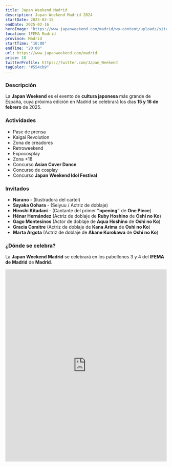 ```yaml
---
title: Japan Weekend Madrid
description: Japan Weekend Madrid 2024
startDate: 2025-02-15
endDate: 2025-02-16
heroImage: "https://www.japanweekend.com/madrid/wp-content/uploads/sites/2/2025/01/Cartel-Madrid-Febr-25-Web.jpg"
location: IFEMA Madrid
province: Madrid
startTime: "10:00"
endTime: "20:00"
url: https://www.japanweekend.com/madrid
price: 18
twitterProfile: https://twitter.com/Japan_Weekend
tagColor: "#554cb9"
---
```


### Descripción

La **Japan Weekend** es el evento de **cultura japonesa** más grande de España, cuya próxima edición en Madrid se celebrará los días **15 y 16 de febrero** de 2025.

### Actividades
+ Pase de prensa
+ Kaigai Revolution
+ Zona de creadores
+ Retroweekend
+ Expocosplay
+ Zona +18
+ Concurso **Asian Cover Dance**
+ Concurso de cosplay
+ Concurso **Japan Weekend Idol Festival**

### Invitados

+ **Narano** - (Ilustradora del cartel)
+ **Sayaka Oohara** - (Seiyuu / Actriz de doblaje)
+ **Hiroshi Kitadani** - (Cantante del primer **"opening"** de **One Piece**)
+ **Hénar Hernández** (Actriz de doblaje de **Ruby Hoshino** de **Oshi no Ko**)
+ **Gago Montesinos** (Actor de doblaje de **Aqua Hoshino** de **Oshi no Ko**)
+ **Gracia Comitre** (Actriz de doblaje de **Kana Arima** de **Oshi no Ko**)
+ **Marta Argota** (Actriz de doblaje de **Akane Kurokawa** de **Oshi no Ko**)

### ¿Dónde se celebra?

La **Japan Weekend Madrid** se celebrará en los pabellones 3 y 4 del **IFEMA de Madrid** de **Madrid**.

<iframe src="https://www.google.com/maps/embed?pb=!1m18!1m12!1m3!1d3502.9574266515338!2d-3.6157471352960586!3d40.465523564643014!2m3!1f0!2f0!3f0!3m2!1i1024!2i768!4f13.1!3m3!1m2!1s0xd422e50d152df37%3A0x801ce4be7e7a5eec!2sRecinto%20Ferial%20-%20IFEMA%20MADRID!5e0!3m2!1ses!2ses!4v1626683525736!5m2!1ses!2ses" width="100%" height="600" style="border: 0px; pointer-events: none;" allowfullscreen="" loading="lazy" aria-label="IFEMA de Madrid"></iframe>
